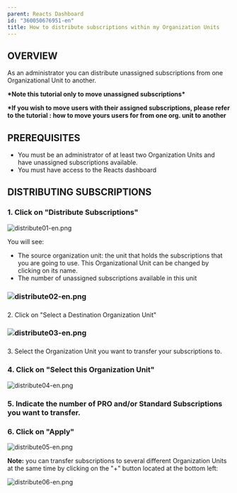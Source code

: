 ```yaml
---
parent: Reacts Dashboard
id: "360050676951-en"
title: How to distribute subscriptions within my Organization Units
---
```

OVERVIEW
--------

As an administrator you can distribute unassigned subscriptions from one Organizational Unit to another.

**\*Note this tutorial only to move unassigned subscriptions\***

**\*If you wish to move users with their assigned subscriptions, please refer to the tutorial : how to move yours users for from one org. unit to another**

PREREQUISITES
-------------

*   You must be an administrator of at least two Organization Units and have unassigned subscriptions available.
*   You must have access to the Reacts dashboard

DISTRIBUTING SUBSCRIPTIONS
--------------------------

### 1\. Click on "Distribute Subscriptions"

![distribute01-en.png](@assets/attachments/distribute01-en.png)

You will see:  
- The source organization unit: the unit that holds the subscriptions that you are going to use. This Organizational Unit can be changed by clicking on its name.
- The number of unassigned subscriptions available in this unit

### ![distribute02-en.png](@assets/attachments/distribute02-en.png)

###   
2\. Click on "Select a Destination Organization Unit"

### ![distribute03-en.png](@assets/attachments/distribute03-en.png)

###   
3\. Select the Organization Unit you want to transfer your subscriptions to.

### 4\. Click on "Select this Organization Unit"

![distribute04-en.png](@assets/attachments/distribute04-en.png)

### 5\. Indicate the number of PRO and/or Standard Subscriptions you want to transfer.

### 6\. Click on "Apply"

![distribute05-en.png](@assets/attachments/distribute05-en.png)

  
**Note:** you can transfer subscriptions to several different Organization Units at the same time by clicking on the "+" button located at the bottom left:

![distribute06-en.png](@assets/attachments/distribute06-en.png)


